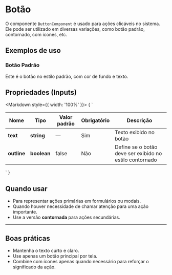 
<Meta of={ButtonComponentStories} />

# Botão

O componente `ButtonComponent` é usado para ações clicáveis no sistema. Ele pode ser utilizado em diversas variações, como botão padrão, contornado, com ícones, etc.

## Exemplos de uso

### Botão Padrão

Este é o botão no estilo padrão, com cor de fundo e texto.

<Canvas of={ButtonComponentStories.Default} />

## Propriedades (Inputs)

<Markdown  style={{ width: '100%' }}>
{
`

| Nome        | Tipo        | Valor padrão | Obrigatório | Descrição                                               |
| ----------- | ----------- | ------------ | ----------- | ------------------------------------------------------- |
| **text**    | **string**  | —            | Sim         | Texto exibido no botão                                  |
| **outline** | **boolean** | false        | Não         | Define se o botão deve ser exibido no estilo contornado |

`
}

</Markdown>

## Quando usar

- Para representar ações primárias em formulários ou modais.
- Quando houver necessidade de chamar atenção para uma ação importante.
- Use a versão **contornada** para ações secundárias.

---

## Boas práticas

- Mantenha o texto curto e claro.
- Use apenas um botão principal por tela.
- Combine com ícones apenas quando necessário para reforçar o significado da ação.

